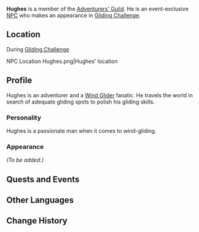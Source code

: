 {{Meta
<!-- REMOVE THIS TEMPLATE AFTER ADDING MISSING INFO -->
|missing_NPC_profile  = yes
}}
{{Character Infobox
|image            = NPC Hughes.png
|region           = Liyue
|affiliation      = Adventurers' Guild
|type             = Event NPC
}}
'''Hughes''' is a member of the [[Adventurers' Guild]]. He is an event-exclusive [[NPC]] who makes an appearance in [[Gliding Challenge]].

==Location==
;During [[Gliding Challenge]]
<gallery>
NPC Location Hughes.png|Hughes' location
</gallery>

==Profile==
Hughes is an adventurer and a [[Wind Glider]] fanatic. He travels the world in search of adequate gliding spots to polish his gliding skills.

===Personality===
Hughes is a passionate man when it comes to wind-gliding.

===Appearance===
''(To be added.)''

==Quests and Events==
{{Quests and Events}}

==Other Languages==
{{Other Languages|default_hidden = 1
|en      = Hughes
|zhs     = 修斯
|zhs_rm  = Xiūsī
|zht     = 修斯
|zht_rm  = Xiūsī
|ja      = ヒューズ
|ja_rm   = Hyuuzu
|ko      = 휴스
|ko_rm   = Hyuseu
|es      = Hughes
|fr      = Hughes
|ru      = Зюсс
|th      = Hughes
|vi      = Hughes
|de      = Hughes
|id      = Hughes
|pt      = Xiusi
}}

==Change History==
{{Change History|1.1}}